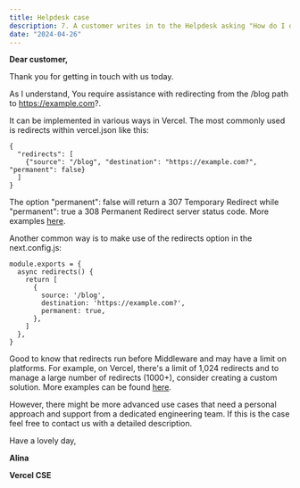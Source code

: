 ```yaml
---
title: Helpdesk case
description: 7. A customer writes in to the Helpdesk asking "How do I do a redirect from the /blog path to https://example.com?" Please write a reply to the customer. Feel free to add any information about your decision making process after the reply.
date: "2024-04-26"
---
```


**Dear customer,**

Thank you for getting in touch with us today.

As I understand, You require assistance with redirecting from the /blog path to https://example.com?.

It can be implemented in various ways in Vercel.
The most commonly used is redirects within vercel.json like this:
```
{
  "redirects": [
    {"source": "/blog", "destination": "https://example.com?", "permanent": false}
  ]
}
```
The option "permanent": false will return a 307 Temporary Redirect while "permanent": true a 308 Permanent Redirect server status code.
More examples [here](https://vercel.com/docs/projects/project-configuration).

Another common way is to make use of the redirects option in the next.config.js:
```
module.exports = {
  async redirects() {
    return [
      {
        source: '/blog',
        destination: 'https://example.com?',
        permanent: true,
      },
    ]
  },
}
```
Good to know that redirects run before Middleware and may have a limit on platforms. For example, on Vercel, there's a limit of 1,024 redirects and to manage a large number of redirects (1000+), consider creating a custom solution.
More examples can be found [here](https://nextjs.org/docs/pages/building-your-application/routing/redirecting).

However, there might be more advanced use cases that need a personal approach and support from a dedicated engineering team.
If this is the case feel free to contact us with a detailed description.

Have a lovely day,

**Alina**

**Vercel CSE**
